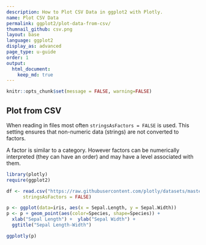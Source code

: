 ```yaml
---
description: How to Plot CSV Data in ggplot2 with Plotly.
name: Plot CSV Data
permalink: ggplot2/plot-data-from-csv/
thumnail_github: csv.png
layout: base
language: ggplot2
display_as: advanced
page_type: u-guide
order: 1
output:
  html_document:
    keep_md: true
---
```


```r
knitr::opts_chunk$set(message = FALSE, warning=FALSE)
```

## Plot from CSV

When reading in files most often `stringsAsFactors = FALSE` is used. This setting ensures that non-numeric data (strings) are not converted to factors.

A factor is similar to a category. However factors can be numerically interpreted (they can have an order) and may have a level associated with them.
```r
library(plotly)
require(ggplot2)

df <- read.csv("https://raw.githubusercontent.com/plotly/datasets/master/iris-data.csv",
      stringsAsFactors = FALSE)

p <- ggplot(data=iris, aes(x = Sepal.Length, y = Sepal.Width)) 
p <- p + geom_point(aes(color=Species, shape=Species)) +
  xlab("Sepal Length") +  ylab("Sepal Width") +
  ggtitle("Sepal Length-Width")

ggplotly(p)
```


<!--------------------- EXAMPLE BREAK ------------------------->
